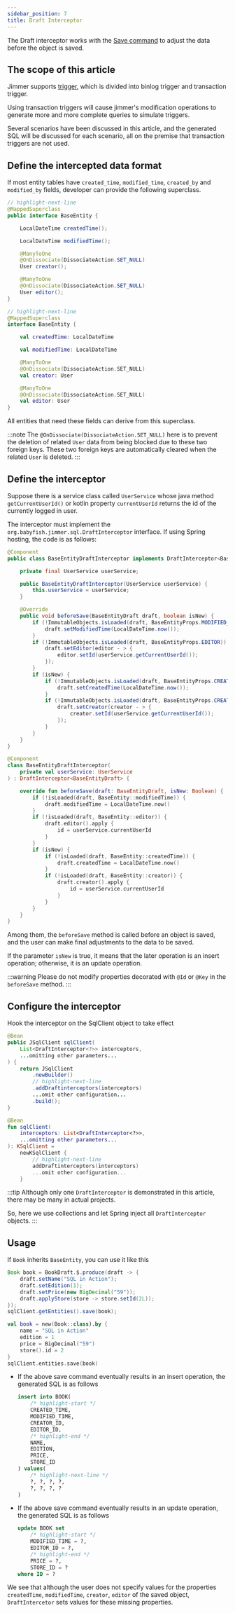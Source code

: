 ```yaml
---
sidebar_position: 7
title: Draft Interceptor
---
```



The Draft interceptor works with the [Save command](./save-command) to adjust the data before the object is saved.

## The scope of this article

Jimmer supports [trigger](../advanced/trigger), which is divided into binlog trigger and transaction trigger.

Using transaction triggers will cause jimmer's modification operations to generate more and more complete queries to simulate triggers.

Several scenarios have been discussed in this article, and the generated SQL will be discussed for each scenario, all on the premise that transaction triggers are not used.

## Define the intercepted data format

If most entity tables have `created_time`, `modified_time`, `created_by` and `modified_by` fields, developer can provide the following superclass.

<Tabs groupId="language">
<TabItem value="java" label="Java">

```java
// highlight-next-line
@MappedSuperclass
public interface BaseEntity {

    LocalDateTime createdTime();

    LocalDateTime modifiedTime();

    @ManyToOne
    @OnDissociate(DissociateAction.SET_NULL)
    User creator();

    @ManyToOne
    @OnDissociate(DissociateAction.SET_NULL)
    User editor();
}
```

</TabItem>
<TabItem value="kotlin" label="Kotlin">

```kotlin
// highlight-next-line
@MappedSuperclass
interface BaseEntity {

    val createdTime: LocalDateTime

    val modifiedTime: LocalDateTime

    @ManyToOne
    @OnDissociate(DissociateAction.SET_NULL)
    val creator: User

    @ManyToOne
    @OnDissociate(DissociateAction.SET_NULL)
    val editor: User
}
```

</TabItem>
</Tabs>

All entities that need these fields can derive from this superclass.

:::note
The `@OnDissociate(DissociateAction.SET_NULL)` here is to prevent the deletion of related `User` data from being blocked due to these two foreign keys. These two foreign keys are automatically cleared when the related `User` is deleted.
:::

## Define the interceptor

Suppose there is a service class called `UserService` whose java method `getCurrentUserId()` or kotlin property `currentUserId` returns the id of the currently logged in user.

The interceptor must implement the `org.babyfish.jimmer.sql.DraftInterceptor` interface. If using Spring hosting, the code is as follows:

<Tabs groupId="language">
<TabItem value="java" label="Java">

```java
@Component
public class BaseEntityDraftInterceptor implements DraftInterceptor<BaseEntityDraft> {

    private final UserService userService;

    public BaseEntityDraftInterceptor(UserService userService) {
        this.userService = userService;
    }

    @Override
    public void beforeSave(BaseEntityDraft draft, boolean isNew) {
        if (!ImmutableObjects.isLoaded(draft, BaseEntityProps.MODIFIED_TIME)) {
            draft.setModifiedTime(LocalDateTime.now());
        }
        if (!ImmutableObjects.isLoaded(draft, BaseEntityProps.EDITOR)) {
            draft.setEditor(editor - > {
                editor.setId(userService.getCurrentUserId());
            });
        }
        if (isNew) {
            if (!ImmutableObjects.isLoaded(draft, BaseEntityProps.CREATED_TIME)) {
                draft.setCreatedTime(LocalDateTime.now());
            }
            if (!ImmutableObjects.isLoaded(draft, BaseEntityProps.CREATOR)) {
                draft.setCreator(creator - > {
                    creator.setId(userService.getCurrentUserId());
                });
            }   
        }
    }
}
```

</TabItem>
<TabItem value="kotlin" label="Kotlin">

```kotlin
@Component
class BaseEntityDraftInterceptor(
    private val userService: UserService
) : DraftInterceptor<BaseEntityDraft> {

    override fun beforeSave(draft: BaseEntityDraft, isNew: Boolean) {
        if (!isLoaded(draft, BaseEntity::modifiedTime)) {
            draft.modifiedTime = LocalDateTime.now()
        }
        if (!isLoaded(draft, BaseEntity::editor)) {
            draft.editor().apply {
                id = userService.currentUserId
            }
        }
        if (isNew) {
            if (!isLoaded(draft, BaseEntity::createdTime)) {
                draft.createdTime = LocalDateTime.now()
            }
            if (!isLoaded(draft, BaseEntity::creator)) {
                draft.creator().apply {
                    id = userService.currentUserId
                }
            }
        }
    }
}
```

</TabItem>
</Tabs>

Among them, the `beforeSave` method is called before an object is saved, and the user can make final adjustments to the data to be saved.

If the parameter `isNew` is true, it means that the later operation is an insert operation; otherwise, it is an update operation.

:::warning
Please do not modify properties decorated with `@Id` or `@Key` in the `beforeSave` method.
:::

## Configure the interceptor

Hook the interceptor on the SqlClient object to take effect

<Tabs groupId="language">
<TabItem value="java" label="Java">

```java
@Bean
public JSqlClient sqlClient(
    List<DraftInterceptor<?>> interceptors,
    ...omitting other parameters...
) {
    return JSqlClient
        .newBuilder()
        // highlight-next-line
        .addDraftinterceptors(interceptors)
        ...omit other configuration...
        .build();
}
```

</TabItem>
<TabItem value="kotlin" label="Kotlin">

```kotlin
@Bean
fun sqlClient(
    interceptors: List<DraftInterceptor<?>>,
    ...omitting other parameters...
): KSqlClient =
    newKSqlClient {
        // highlight-next-line
        addDraftinterceptors(interceptors)
        ...omit other configuration...
    }
```

</TabItem>
</Tabs>

:::tip
Although only one `DraftInterceptor` is demonstrated in this article, there may be many in actual projects.

So, here we use collections and let Spring inject all `DraftInterceptor` objects.
:::

## Usage

If `Book` inherits `BaseEntity`, you can use it like this

<Tabs groupId="language">
<TabItem value="java" label="Java">

```java
Book book = BookDraft.$.produce(draft -> {
    draft.setName("SQL in Action");
    draft.setEdition(1);
    draft.setPrice(new BigDecimal("59"));
    draft.applyStore(store -> store.setId(2L));
});
sqlClient.getEntities().save(book);
```

</TabItem>
<TabItem value="kotlin" label="Kotlin">

```kotlin
val book = new(Book::class).by {
    name = "SQL in Action"
    edition = 1
    price = BigDecimal("59")
    store().id = 2
}
sqlClient.entities.save(book)
```

</TabItem>
</Tabs>

-   If the above save command eventually results in an insert operation, the generated SQL is as follows
    ```sql
    insert into BOOK(
        /* highlight-start */
        CREATED_TIME,
        MODIFIED_TIME,
        CREATOR_ID,
        EDITOR_ID,
        /* highlight-end */
        NAME, 
        EDITION, 
        PRICE, 
        STORE_ID
    ) values(
        /* highlight-next-line */
        ?, ?, ?, ?,
        ?, ?, ?, ?
    )
    ```

-   If the above save command eventually results in an update operation, the generated SQL is as follows
    ```sql
    update BOOK set 
        /* highlight-start */
        MODIFIED_TIME = ?,
        EDITOR_ID = ?,
        /* highlight-end */
        PRICE = ?, 
        STORE_ID = ? 
    where ID = ?
    ```

We see that although the user does not specify values for the properties `createdTime`, `modifiedTime`, `creator`, `editor` of the saved object, `DraftIntercetor` sets values for these missing properties.
